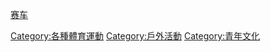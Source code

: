{{catmore}}
{{Commons category|Extreme sports}}
[[赛车|赛车]]

[[Category:各種體育運動|Category:各種體育運動]]
[[Category:戶外活動|Category:戶外活動]]
[[Category:青年文化|Category:青年文化]]